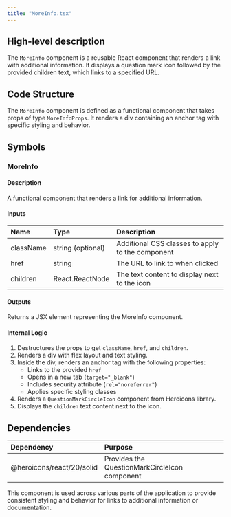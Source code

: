 ```yaml
---
title: "MoreInfo.tsx"
---
```


## High-level description
The `MoreInfo` component is a reusable React component that renders a link with additional information. It displays a question mark icon followed by the provided children text, which links to a specified URL.

## Code Structure
The `MoreInfo` component is defined as a functional component that takes props of type `MoreInfoProps`. It renders a div containing an anchor tag with specific styling and behavior.

## Symbols

### MoreInfo
#### Description
A functional component that renders a link for additional information.

#### Inputs
| Name | Type | Description |
|:-----|:-----|:------------|
| className | string (optional) | Additional CSS classes to apply to the component |
| href | string | The URL to link to when clicked |
| children | React.ReactNode | The text content to display next to the icon |

#### Outputs
Returns a JSX element representing the MoreInfo component.

#### Internal Logic
1. Destructures the props to get `className`, `href`, and `children`.
2. Renders a div with flex layout and text styling.
3. Inside the div, renders an anchor tag with the following properties:
   - Links to the provided `href`
   - Opens in a new tab (`target="_blank"`)
   - Includes security attribute (`rel="noreferrer"`)
   - Applies specific styling classes
4. Renders a `QuestionMarkCircleIcon` component from Heroicons library.
5. Displays the `children` text content next to the icon.

## Dependencies
| Dependency | Purpose |
|:-----------|:--------|
| @heroicons/react/20/solid | Provides the QuestionMarkCircleIcon component |

This component is used across various parts of the application to provide consistent styling and behavior for links to additional information or documentation.